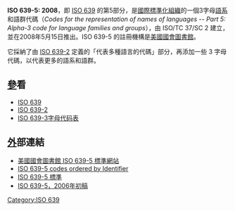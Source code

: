 '''ISO 639-5: 2008'''，即 [[ISO_639|ISO 639]] 的第5部分，是[[國際標準化組織|國際標準化組織]]的一個3字母[[语言系属分类|語系]]和語群代碼（''Codes for the representation of names of languages -- Part 5: Alpha-3 code for language families and groups''），由 ISO/TC 37/SC 2 建立，並在2008年5月15日推出。ISO 639-5 的註冊機構是[[國會圖書館_(美國)|美國國會圖書館]]。

它採納了由 [[ISO_639-2|ISO 639-2]] 定義的「代表多種語言的代碼」部分，再添加一些 3 字母代碼，以代表更多的語系和語群。

== [[參|參]]看 ==
*[[ISO_639|ISO 639]]
*[[ISO_639-2|ISO 639-2]]
*[[语言列表|ISO 639-3字母代码表]]

== [[外|外]]部連結 ==
*[http://www.loc.gov/standards/iso639-5/ 美國國會圖書館 ISO 639-5 標準網站]{{Wayback|url=http://www.loc.gov/standards/iso639-5/ |date=20090813175726 }}
*[http://www.loc.gov/standards/iso639-5/id.php ISO 639-5 codes ordered by Identifier]{{Wayback|url=http://www.loc.gov/standards/iso639-5/id.php |date=20100221071250 }}
*[http://www.iso.org/iso/iso_catalogue/catalogue_tc/catalogue_detail.htm?csnumber=39536 ISO 639-5 標準]{{Wayback|url=http://www.iso.org/iso/iso_catalogue/catalogue_tc/catalogue_detail.htm?csnumber=39536 |date=20101228083239 }}
*[http://flrc.mitre.org/References/Standards/files/ISO_DIS_639-5_(B).PDF ISO 639-5，2006年初稿]{{Dead link}}

{{Footer ISO 639}}
{{ISO}}

[[Category:ISO_639|Category:ISO 639]]